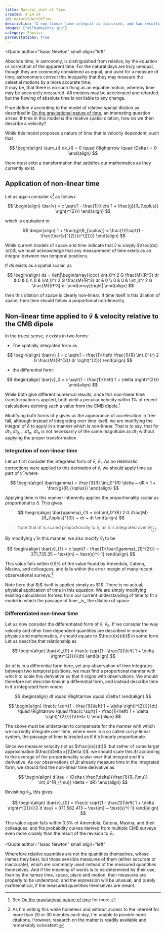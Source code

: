```yaml
---
title: Natural Unit of Time
created: 9-14-24
id: naturalUnitOfTime
description: "A non-linear time integral is discussed, and two results are presented, both yielding results that fall within 0.5% of direct observation through various CMB dipole surveys."
images: ["milkyWayCore.jpg"]
category: Physics
parseCitations: true
---
```



<Quote
author="Isaac Newton"
small
align="left"
>
Absolute time, in astronomy, is distinguished from relative, by the equation or correction of the apparent time. For the natural days are truly unequal, though they are commonly considered as equal, and used for a measure of time; astronomers correct this inequality that they may measure the celestial motions by a more accurate time.  
It may be, that there is no such thing as an equable motion, whereby time may be accurately measured. All motions may be accelerated and retarded, but the flowing of absolute time is not liable to any change.
</Quote>

If we define $\bar{v}$ according to the model of relative spatial dilation as described in [On the gravitational nature of time](/myWork), an interesting question arises. If time in this model _is_ the relative spatial dilation, how do we then describe a velocity?

While this model proposes a nature of time that is velocity dependent, such that

$$
\begin{align}
\sum_{i} dx_{i} = 0 \quad \Rightarrow \quad \Delta t = 0
\end{align}
$$

there must exist a transformation that satisfies our mathematics as they currently exist.


## Application of non-linear time

Let us again consider $\bar{v}$[^1] as follows

$$
\begin{align}
\bar{v} = c \sqrt{1 - \frac{1}{\left( 1 + \frac{g}{R_{\oplus}} \right)^{2}}}
\end{align}
$$

which is equivalent to 

$$
\begin{align}
1 + \frac{g}{R_{\oplus}} = \frac{1}{\sqrt{1 - \frac{\bar{v}^{2}}{c^{2}}}}
\end{align}
$$

While current models of space and time indicate that $\bar{v}$ is simply $\frac{dx}{dt}$, we must acknowledge that any measurement of time exists as an integral between two temporal positions.

If $ds$ exists as a spatial scalar, as 

$$
\begin{align}
ds = \left|\begin{array}{ccc}
    \int_0^r 2 G \frac{M}{R^3} dr & 0 & 0 \\
    0 & \int_0^r 2 G \frac{M}{R^3} dr & 0 \\
    0 & 0 & \int_0^r 2 G \frac{M}{R^3} dr
    \end{array}\right|
\end{align}
$$

then this dilation of space is clearly non-linear. If time itself _is_ this dilation of space, then time should follow a proportional non-linearity.


## Non-linear time applied to $\bar{v}$ & velocity relative to the CMB dipole

In the truest sense, $\bar{v}$ exists in two forms:

- The spatially integrated form as

$$
\begin{align}
\bar{v}_1 = c \sqrt{1 - \frac{1}{\left( \frac{1}{R} \int_0^{r} 2 G \frac{M}{R^{3}} dr \right)^{2}}}
\end{align}
$$

- the differential form:

$$
\begin{align}
\bar{v}_0 = c \sqrt{1 - \frac{1}{\left( 1 + \delta \right)^{2}}}
\end{align}
$$

While both give different numerical results, once this non-linear time transformation is applied, both yield a peculiar velocity within 1% of recent calculations deriving such a value from the CMB dipole.<sup><a href='#bib-amendola_2011' class="citation citationAnchor" id="cit-amendola_2011-idx-0">1</a></sup>

Modifying both forms of $\bar{\gamma}$ gives us the appearance of acceleration in free fall, although instead of integrating over time itself, we are modifying the integral of $\delta$ to apply in a manner which is non-linear. That is to say, that for $dt_1, dt_2, \dots dt_\sigma$, $dt_\sigma$ is not necessarily of the same magnitude as $dt_1$ without applying the proper transformation.


### Integration of non-linear time

Let us first consider the integrated form of $\bar{v}$, $\bar{v}_1$. As no relativistic corrections were applied to this derivation of $\bar{v}$, we should apply time as part of $\bar{\gamma}$, where 

$$
\begin{align}
\bar{\gamma} = \frac{1}{R} \int_0^{R} \delta ~ dR = 1 + \frac{g}{R_{\oplus}}
\end{align}
$$

Applying time in this manner inherently applies the proportionality scalar as proportional to $\delta$. This gives

$$
\begin{align}
\bar{\gamma}_{1} = \int \int_0^{R} 2 G \frac{M}{R_{\oplus}^{3}} ~ dr ~ dt
\end{align}
$$

> Note that $dt$ is scaled proportionally to $\delta$, as $\delta$ is integrated over $R_{\oplus}$.

By modifying $\bar{\gamma}$ in this manner, we also modify $\bar{v}_{1}$ to be 

$$
\begin{align}
\bar{v}_{1} = c \sqrt{1 - \frac{1}{\bar{\gamma}_{1}^{2}}} = 371,735.35 ~ \text{m} ~ \text{s}^{-1}
\end{align}
$$

This value falls within $0.5\%$ of the value found by Amendola, Catena, Masina, and colleagues, and falls within the error margin of many recent observational surveys.[^2]

<Admonition title="On the application of time" type="info" dropdown open>
Note here that $t$ itself is applied simply as $1$. There is no actual, physical application of time in this equation. We are simply modifying existing calculations formed from our current understanding of time to fit a model in which the passage of time _is_ the dilation of space.
</Admonition>

### Differentiated non-linear time

Let us now consider the differentiated form of $\bar{v}$, $\bar{v}_{0}$. If we consider the way velocity and other time dependent quantities are described in modern physics and mathematics, $\bar{v}$ should equate to $\frac{dx}{dt}$ in some form. Let us describe that relationship as

$$
\begin{align}
\bar{v}_{0} = \frac{c \sqrt{1 - \frac{1}{\left( 1 + \delta \right)^{2}}}}{dt}
\end{align}
$$

As $dt$ is in a differential form here, yet any observation of time integrates between two temporal positions, we must find a proportional manner with which to scale this derivative so that it aligns with observations. We should therefore not describe time in a differential form, and instead describe time in it's integrated form where

$$
\begin{align}
dt \quad \Rightarrow \quad \Delta t
\end{align}
$$

$$
\begin{align}
\frac{c \sqrt{1 - \frac{1}{\left( 1 + \delta \right)^{2}}}}{dt} \quad \Rightarrow \quad \frac{c \sqrt{1 - \frac{1}{\left( 1 + \delta \right)^{2}}}}{\Delta t}
\end{align}
$$

The above must be undertaken to compensate for the manner with which we currently integrate over time, where even in a so called curvy-linear system, the passage of time is treated as if it's linearly proportionate.

Since we measure velocity not as $\frac{dx}{dt}$, but rather of some larger approximation $\frac{\Delta x}{\Delta t}$, we should scale this $\Delta t$ according to the average of the proportionality scalar over that integral and it's derivative. As our observations of $\Delta t$ already measure time in the integrated form, we should find the non-linear time derivative as:

$$
\begin{align}
 d \tau = \Delta t \frac{\delta}{\frac{1}{R_{\mu}} \int_0^{R_{\mu}} \delta ~ dR}
\end{align}
$$

Revisiting $\bar{v}_{0}$, this gives

$$
\begin{align}
\bar{v}_{0} = \frac{c \sqrt{1 - \frac{1}{\left( 1 + \delta \right)^{2}}}}{2 d \tau} = 371,582.413 ~ \text{m} ~ \text{s}^{-1}
\end{align}
$$

This value again falls within $0.5\%$ of Amendola, Catena, Masina, and their colleagues, and fits probability curves derived from multiple CMB surveys even more closely than the result of the revision to $\bar{v}_{1}$.


<Quote
author="Isaac Newton"
small
align="left"
>
Wherefore relative quantities are not the quantities themselves, whose names they bear, but those sensible measures of them (either accurate or inaccurate), which are commonly used instead of the measured quantities themselves. And if the meaning of words is to be determined by their use, then by the names time, space, place and motion, their measures are properly to be understood; and the expression will be unusual, and purely mathematical, if the measured quantities themselves are meant.
</Quote>



[^1]: See [On the gravitational nature of time](/myWork) for more.
[^2]: As I'm writing this while homeless and without access to the internet for more than 20 or 30 minutes each day, I'm unable to provide more citations. However, research on the matter is readily available and remarkably consistent.

